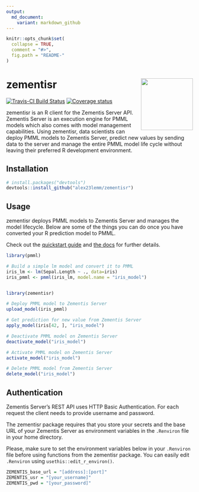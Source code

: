 ```yaml
---
output:
  md_document:
    variant: markdown_github
---
```


<!-- README.md is generated from README.Rmd. Please edit that file -->

```r
knitr::opts_chunk$set(
  collapse = TRUE,
  comment = "#>",
  fig.path = "README-"
)
```

# zementisr <img src="man/figures/logo.jpg" align="right" height=140/>

[![Travis-CI Build Status](https://travis-ci.org/alex23lemm/zementisr.svg?branch=master)](https://travis-ci.org/alex23lemm/zementisr)
[![Coverage status](https://codecov.io/gh/alex23lemm/zementisr/branch/master/graph/badge.svg)](https://codecov.io/github/alex23lemm/zementisr?branch=master)

zementisr is an R client for the Zementis Server API. Zementis Server is an execution engine for PMML models which also comes with model management capabilities. Using zementisr, data scientists can deploy PMML models to Zementis Server, predict new values by sending data to the server and manage the entire PMML model life cycle without leaving their preferred R development environment.

## Installation

```r
# install.packages("devtools")
devtools::install_github("alex23lemm/zementisr")

```

## Usage

zementisr deploys PMML models to Zementis Server and manages the model lifecycle. Below are some of the things you can do once you have converted your R prediction model to PMML.

Check out the [quickstart guide](https://alex23lemm.github.io/zementisr/articles/zementisr.html) and [the docs](https://alex23lemm.github.io/zementisr/reference/index.html) for further details.

```r
library(pmml)

# Build a simple lm model and convert it to PMML
iris_lm <- lm(Sepal.Length ~ ., data=iris)
iris_pmml <- pmml(iris_lm, model.name = "iris_model")


library(zementisr)

# Deploy PMML model to Zementis Server
upload_model(iris_pmml)

# Get prediction for new value from Zementis Server
apply_model(iris[42, ], "iris_model")

# Deactivate PMML model on Zementis Server
deactivate_model("iris_model")

# Activate PMML model on Zementis Server
activate_model("iris_model")

# Delete PMML model from Zementis Server
delete_model("iris_model")
```


## Authentication 

Zementis Server's REST API uses HTTP Basic Authentication. For each request the client needs to provide username and password. 

The zementisr package requires that you store your secrets and the base URL of your Zementis Server as environment variables in the `.Renviron` file in your home directory.

Please, make sure to set the environment variables below in your `.Renviron` file before using functions from the zementisr package. You can easily edit `.Renviron` using `usethis::edit_r_environ()`.

``` r
ZEMENTIS_base_url = "[address]:[port]"
ZEMENTIS_usr = "[your_username]"
ZEMENTIS_pwd = "[your_password]"

```
